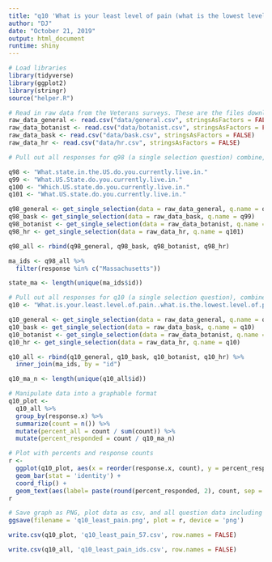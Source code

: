 ```yaml
---
title: "q10 'What is your least level of pain (what is the lowest level of pain you feel?)' (MA Veterans)"
author: "DJ"
date: "October 21, 2019"
output: html_document
runtime: shiny
---
```


```r
# Load libraries
library(tidyverse)
library(ggplot2)
library(stringr)
source("helper.R")
```

```r
# Read in raw data from the Veterans surveys. These are the files downloaded from survey monkey saved as a .csv
raw_data_general <- read.csv("data/general.csv", stringsAsFactors = FALSE)
raw_data_botanist <- read.csv("data/botanist.csv", stringsAsFactors = FALSE)
raw_data_bask <- read.csv("data/bask.csv", stringsAsFactors = FALSE)
raw_data_hr <- read.csv("data/hr.csv", stringsAsFactors = FALSE)
```

```r
# Pull out all responses for q98 (a single selection question) combine, then determine 'question n' (subsequent q are labeled for convenience, do not respond to survey q#)

q98 <- "What.state.in.the.US.do.you.currently.live.in."
q99 <- "What.US.State.do.you.currently.live.in."
q100 <- "Which.US.state.do.you.currently.live.in."
q101 <- "What.US.state.do.you.currently.live.in."

q98_general <- get_single_selection(data = raw_data_general, q.name = q98)
q98_bask <- get_single_selection(data = raw_data_bask, q.name = q99)
q98_botanist <- get_single_selection(data = raw_data_botanist, q.name = q100)
q98_hr <- get_single_selection(data = raw_data_hr, q.name = q101)

q98_all <- rbind(q98_general, q98_bask, q98_botanist, q98_hr)

ma_ids <- q98_all %>% 
  filter(response %in% c("Massachusetts"))

state_ma <- length(unique(ma_ids$id))
```

```r
# Pull out all responses for q10 (a single selection question), combine, then determine 'question n'
q10 <- "What.is.your.least.level.of.pain..what.is.the.lowest.level.of.pain.you.feel.."

q10_general <- get_single_selection(data = raw_data_general, q.name = q10)
q10_bask <- get_single_selection(data = raw_data_bask, q.name = q10)
q10_botanist <- get_single_selection(data = raw_data_botanist, q.name = q10)
q10_hr <- get_single_selection(data = raw_data_hr, q.name = q10)

q10_all <- rbind(q10_general, q10_bask, q10_botanist, q10_hr) %>%
  inner_join(ma_ids, by = "id")

q10_ma_n <- length(unique(q10_all$id))
```

```r
# Manipulate data into a graphable format
q10_plot <- 
  q10_all %>%
  group_by(response.x) %>%
  summarize(count = n()) %>%
  mutate(percent_all = count / sum(count)) %>%
  mutate(percent_responded = count / q10_ma_n)
```

```r
# Plot with percents and response counts
r <- 
  ggplot(q10_plot, aes(x = reorder(response.x, count), y = percent_responded)) +
  geom_bar(stat = 'identity') +
  coord_flip() +
  geom_text(aes(label= paste(round(percent_responded, 2), count, sep = "***")))
r
```

```r
# Save graph as PNG, plot data as csv, and all question data including response IDs as csv (save question n and N at end of plot file as "_x.x")
ggsave(filename = 'q10_least_pain.png', plot = r, device = 'png')

write.csv(q10_plot, 'q10_least_pain_57.csv', row.names = FALSE)

write.csv(q10_all, 'q10_least_pain_ids.csv', row.names = FALSE)
```
